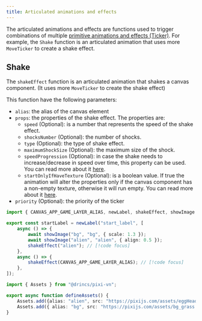 ```yaml
---
title: Articulated animations and effects
---
```


The articulated animations and effects are functions used to trigger combinations of multiple [primitive animations and effects (Ticker)](/start/canvas-tickers). For example, the `Shake` function is an articulated animation that uses more `MoveTicker` to create a shake effect.

## Shake

The `shakeEffect` function is an articulated animation that shakes a canvas component. (It uses more `MoveTicker` to create the shake effect)

This function have the following parameters:

* `alias`: the alias of the canvas element
* `props`: the properties of the shake effect. The properties are:
  * `speed` (Optional): is a number that represents the speed of the shake effect.
  * `shocksNumber` (Optional): the number of shocks.
  * `type` (Optional): the type of shake effect.
  * `maximumShockSize` (Optional): the maximum size of the shock.
  * `speedProgression` (Optional): in case the shake needs to increase/decrease in speed over time, this property can be used. You can read more about it [here](/start/canvas-tickers#speed-progression-property).
  * `startOnlyIfHaveTexture` (Optional): is a boolean value. If true the animation will alter the properties only if the canvas component has a non-empty texture, otherwise it will run empty. You can read more about it [here](/start/canvas-tickers#start-only-if-have-texture-property).
* `priority` (Optional): the priority of the ticker

```ts tab="labels/startLabel.ts"
import { CANVAS_APP_GAME_LAYER_ALIAS, newLabel, shakeEffect, showImage } from "@drincs/pixi-vn";

export const startLabel = newLabel("start_label", [
    async () => {
        await showImage("bg", "bg", { scale: 1.3 });
        await showImage("alien", "alien", { align: 0.5 });
        shakeEffect("alien"); // [!code focus]
    },
    async () => {
        shakeEffect(CANVAS_APP_GAME_LAYER_ALIAS); // [!code focus]
    },
]);
```

```ts tab="utils/defineAssets.ts"
import { Assets } from "@drincs/pixi-vn";

export async function defineAssets() {
    Assets.add({alias: "alien", src: "https://pixijs.com/assets/eggHead.png" });
    Assets.add({ alias: "bg", src: "https://pixijs.com/assets/bg_grass.jpg" });
}
```

<Sandbox
  template="q2nhhq"
  entry="/src/labels/startLabel.ts,/src/utils/assets-utility.ts"
/>
